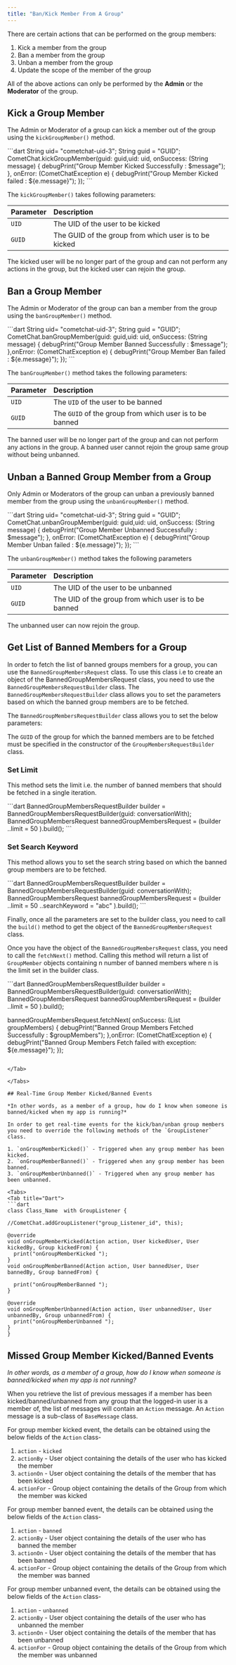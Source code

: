 ```yaml
---
title: "Ban/Kick Member From A Group"
---
```




There are certain actions that can be performed on the group members:

1. Kick a member from the group
2. Ban a member from the group
3. Unban a member from the group
4. Update the scope of the member of the group

All of the above actions can only be performed by the **Admin** or the **Moderator** of the group.

## Kick a Group Member

The Admin or Moderator of a group can kick a member out of the group using the `kickGroupMember()` method.

<Tabs>
<Tab title="Dart">
```dart
String uid= "cometchat-uid-3";
String guid = "GUID";
CometChat.kickGroupMember(guid: guid,uid: uid,
  onSuccess: (String message) {
    debugPrint("Group Member Kicked  Successfully : $message");
  }, onError: (CometChatException e) {
    debugPrint("Group Member Kicked failed  : ${e.message}");
  });
```

</Tab>

</Tabs>

The `kickGroupMember()` takes following parameters:

| Parameter | Description                                           |
| :--------- | :----------------------------------------------------- |
| `UID`     | The UID of the user to be kicked                      |
| `GUID`    | The GUID of the group from which user is to be kicked |

The kicked user will be no longer part of the group and can not perform any actions in the group, but the kicked user can rejoin the group.

## Ban a Group Member

The Admin or Moderator of the group can ban a member from the group using the `banGroupMember()` method.

<Tabs>
<Tab title="Dart">
```dart
String uid= "cometchat-uid-3";
String guid = "GUID";
CometChat.banGroupMember(guid: guid,uid: uid,
                       onSuccess: (String message) {
                         debugPrint("Group Member Banned  Successfully : $message");
                       },onError: (CometChatException e) {
                         debugPrint("Group Member Ban failed  : ${e.message}");
                       });
```

</Tab>

</Tabs>

The `banGroupMember()` method takes the following parameters:

| Parameter | Description                                             |
| :--------- | :------------------------------------------------------- |
| `UID`     | The `UID` of the user to be banned                      |
| `GUID`    | The `GUID` of the group from which user is to be banned |

The banned user will be no longer part of the group and can not perform any actions in the group. A banned user cannot rejoin the group same group without being unbanned.

## Unban a Banned Group Member from a Group

Only Admin or Moderators of the group can unban a previously banned member from the group using the `unbanGroupMember()` method.

<Tabs>
<Tab title="Dart">
```dart
String uid= "cometchat-uid-3";
String guid = "GUID";
CometChat.unbanGroupMember(guid: guid,uid: uid,
                         onSuccess: (String message) {
                           debugPrint("Group Member Unbanned  Successfully : $message");
                         },
                         onError: (CometChatException e) {
                           debugPrint("Group Member Unban failed  : ${e.message}");
                         });
```

</Tab>

</Tabs>

The `unbanGroupMember()` method takes the following parameters

| Parameter | Description                                          |
| :--------- | :---------------------------------------------------- |
| `UID`     | The UID of the user to be unbanned                   |
| `GUID`    | The UID of the group from which user is to be banned |

The unbanned user can now rejoin the group.

## Get List of Banned Members for a Group

In order to fetch the list of banned groups members for a group, you can use the `BannedGroupMembersRequest` class. To use this class i.e to create an object of the BannedGroupMembersRequest class, you need to use the `BannedGroupMembersRequestBuilder` class. The `BannedGroupMembersRequestBuilder` class allows you to set the parameters based on which the banned group members are to be fetched.

The `BannedGroupMembersRequestBuilder` class allows you to set the below parameters:

The `GUID` of the group for which the banned members are to be fetched must be specified in the constructor of the `GroupMembersRequestBuilder` class.

### Set Limit

This method sets the limit i.e. the number of banned members that should be fetched in a single iteration.

<Tabs>
<Tab title="Dart">
```dart
BannedGroupMembersRequestBuilder builder = BannedGroupMembersRequestBuilder(guid: conversationWith);
BannedGroupMembersRequest  bannedGroupMembersRequest = (builder
     ..limit = 50
     ).build();
```

</Tab>

</Tabs>

### Set Search Keyword

This method allows you to set the search string based on which the banned group members are to be fetched.

<Tabs>
<Tab title="Dart">
```dart
BannedGroupMembersRequestBuilder builder = BannedGroupMembersRequestBuilder(guid: conversationWith);
BannedGroupMembersRequest  bannedGroupMembersRequest = (builder
     ..limit = 50
     ..searchKeyword = "abc"
     ).build();
```

</Tab>

</Tabs>

Finally, once all the parameters are set to the builder class, you need to call the `build()` method to get the object of the `BannedGroupMembersRequest` class.

Once you have the object of the `BannedGroupMembersRequest` class, you need to call the `fetchNext()` method. Calling this method will return a list of `GroupMember` objects containing n number of banned members where n is the limit set in the builder class.

<Tabs>
<Tab title="Dart">
```dart
BannedGroupMembersRequestBuilder builder = BannedGroupMembersRequestBuilder(guid: conversationWith);
BannedGroupMembersRequest  bannedGroupMembersRequest = (builder
     ..limit = 50
     ).build();

bannedGroupMembersRequest.fetchNext( onSuccess: (List<GroupMember> groupMembers) {
        debugPrint("Banned Group Members Fetched Successfully : $groupMembers");
      },onError: (CometChatException e) {
        debugPrint("Banned Group Members Fetch failed with exception: ${e.message}");
      });
```

</Tab>

</Tabs>

## Real-Time Group Member Kicked/Banned Events

*In other words, as a member of a group, how do I know when someone is banned/kicked when my app is running?*

In order to get real-time events for the kick/ban/unban group members you need to override the following methods of the `GroupListener` class.

1. `onGroupMemberKicked()` - Triggered when any group member has been kicked.
2. `onGroupMemberBanned()` - Triggered when any group member has been banned.
3. `onGroupMemberUnbanned()` - Triggered when any group member has been unbanned.

<Tabs>
<Tab title="Dart">
```dart
class Class_Name  with GroupListener {

//CometChat.addGroupListener("group_Listener_id", this);

@override
void onGroupMemberKicked(Action action, User kickedUser, User kickedBy, Group kickedFrom) {
  print("onGroupMemberKicked ");
}
void onGroupMemberBanned(Action action, User bannedUser, User bannedBy, Group bannedFrom) {

  print("onGroupMemberBanned ");
}

@override
void onGroupMemberUnbanned(Action action, User unbannedUser, User unbannedBy, Group unbannedFrom) {
  print("onGroupMemberUnbanned ");
}
}
```

</Tab>

</Tabs>

## Missed Group Member Kicked/Banned Events

*In other words, as a member of a group, how do I know when someone is banned/kicked when my app is not running?*

When you retrieve the list of previous messages if a member has been kicked/banned/unbanned from any group that the logged-in user is a member of, the list of messages will contain an `Action` message. An `Action` message is a sub-class of `BaseMessage` class.

For group member kicked event, the details can be obtained using the below fields of the `Action` class-

1. `action` - `kicked`
2. `actionBy` - User object containing the details of the user who has kicked the member
3. `actionOn` - User object containing the details of the member that has been kicked
4. `actionFor` - Group object containing the details of the Group from which the member was kicked

For group member banned event, the details can be obtained using the below fields of the `Action` class-

1. `action` - `banned`
2. `actionBy` - User object containing the details of the user who has banned the member
3. `actionOn` - User object containing the details of the member that has been banned
4. `actionFor` - Group object containing the details of the Group from which the member was banned

For group member unbanned event, the details can be obtained using the below fields of the `Action` class-

1. `action` - `unbanned`
2. `actionBy` - User object containing the details of the user who has unbanned the member
3. `actionOn` - User object containing the details of the member that has been unbanned
4. `actionFor` - Group object containing the details of the Group from which the member was unbanned
